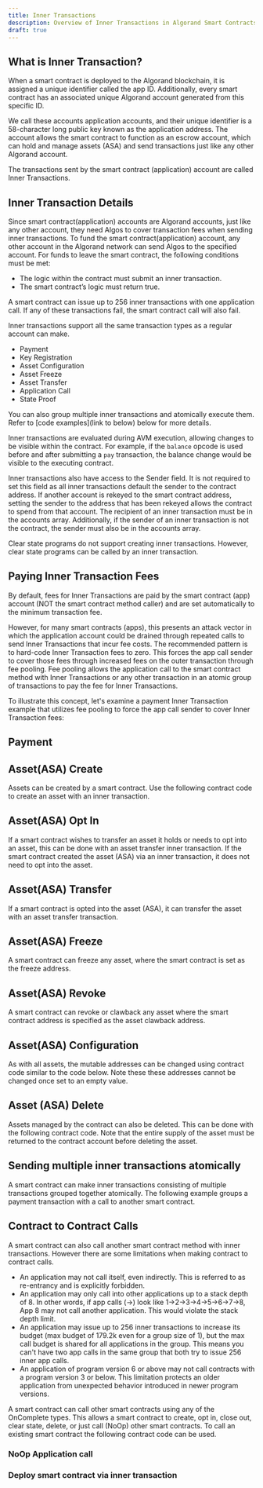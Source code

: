 ```yaml
---
title: Inner Transactions
description: Overview of Inner Transactions in Algorand Smart Contracts.
draft: true
---
```




## What is Inner Transaction?
When a smart contract is deployed to the Algorand blockchain, it is assigned a unique identifier called the app ID. Additionally, every smart contract has an associated unique Algorand account generated from this specific ID.

We call these accounts application accounts, and their unique identifier is a 58-character long public key known as the application address. The account allows the smart contract to function as an escrow account, which can hold and manage assets (ASA) and send transactions just like any other Algorand account.

The transactions sent by the smart contract (application) account are called Inner Transactions.

## Inner Transaction Details
Since smart contract(application) accounts are Algorand accounts, just like any other account, they need Algos to cover transaction fees when sending inner transactions. To fund the smart contract(application) account, any other account in the Algorand network can send Algos to the specified account. For funds to leave the smart contract, the following conditions must be met: 
- The logic within the contract must submit an inner transaction.
- The smart contract’s logic must return true. 

A smart contract can issue up to 256 inner transactions with one application call. If any of these transactions fail, the smart contract call will also fail. 

Inner transactions support all the same transaction types as a regular account can make. 
- Payment
- Key Registration
- Asset Configuration
- Asset Freeze
- Asset Transfer
- Application Call
- State Proof

You can also group multiple inner transactions and atomically execute them. Refer to [code examples](link to below) below for more details. 

Inner transactions are evaluated during AVM execution, allowing changes to be visible within the contract. For example, if the `balance` opcode is used before and after submitting a `pay` transaction, the balance change would be visible to the executing contract.

Inner transactions also have access to the Sender field. It is not required to set this field as all inner transactions default the sender to the contract address. If another account is rekeyed to the smart contract address, setting the sender to the address that has been rekeyed allows the contract to spend from that account. The recipient of an inner transaction must be in the accounts array. Additionally, if the sender of an inner transaction is not the contract, the sender must also be in the accounts array.

Clear state programs do not support creating inner transactions. However, clear state programs can be called by an inner transaction.

## Paying Inner Transaction Fees
By default, fees for Inner Transactions are paid by the smart contract (app) account (NOT the smart contract method caller) and are set automatically to the minimum transaction fee.

However, for many smart contracts (apps), this presents an attack vector in which the application account could be drained through repeated calls to send Inner Transactions that incur fee costs. The recommended pattern is to hard-code Inner Transaction fees to zero. This forces the app call sender to cover those fees through increased fees on the outer transaction through fee pooling. Fee pooling allows the application call to the smart contract method with Inner Transactions or any other transaction in an atomic group of transactions to pay the fee for Inner Transactions.

To illustrate this concept, let's examine a payment Inner Transaction example that utilizes fee pooling to force the app call sender to cover Inner Transaction fees:

## Payment
<Tabs syncKey='lang'>
  <TabItem label='Python' icon='seti:python'>
    <CodeUri uri="https://raw.githubusercontent.com/algorand-devrel/new-devportal-code-examples/main/projects/devportal-code-examples/smart_contracts/inner_transactions/contract.py" lines='6-13' lang='py' title='Payment Inner Transaction' frame='none'/>
  </TabItem>
  <TabItem label='TEAL'>
  </TabItem>
</Tabs>


## Asset(ASA) Create
Assets can be created by a smart contract. Use the following contract code to create an asset with an inner transaction.
<Tabs syncKey='lang'>
  <TabItem label='Python' icon='seti:python'>
  </TabItem>
  <TabItem label='TEAL'>
  </TabItem>
</Tabs>

## Asset(ASA) Opt In
If a smart contract wishes to transfer an asset it holds or needs to opt into an asset, this can be done with an asset transfer inner transaction. If the smart contract created the asset (ASA) via an inner transaction, it does not need to opt into the asset. 
<Tabs syncKey='lang'>
  <TabItem label='Python' icon='seti:python'>
  </TabItem>
  <TabItem label='TEAL'>
  </TabItem>
</Tabs>

## Asset(ASA) Transfer
If a smart contract is opted into the asset (ASA), it can transfer the asset with an asset transfer transaction.
<Tabs syncKey='lang'>
  <TabItem label='Python' icon='seti:python'>
  </TabItem>
  <TabItem label='TEAL'>
  </TabItem>
</Tabs>

## Asset(ASA) Freeze
A smart contract can freeze any asset, where the smart contract is set as the freeze address.
<Tabs syncKey='lang'>
  <TabItem label='Python' icon='seti:python'>
  </TabItem>
  <TabItem label='TEAL'>
  </TabItem>
</Tabs>

## Asset(ASA) Revoke
A smart contract can revoke or clawback any asset where the smart contract address is specified as the asset clawback address.
<Tabs syncKey='lang'>
  <TabItem label='Python' icon='seti:python'>
  </TabItem>
  <TabItem label='TEAL'>
  </TabItem>
</Tabs>

## Asset(ASA) Configuration
As with all assets, the mutable addresses can be changed using contract code similar to the code below. Note these these addresses cannot be changed once set to an empty value. 
<Tabs syncKey='lang'>
  <TabItem label='Python' icon='seti:python'>
  </TabItem>
  <TabItem label='TEAL'>
  </TabItem>
</Tabs>

## Asset (ASA) Delete
Assets managed by the contract can also be deleted. This can be done with the following contract code. Note that the entire supply of the asset must be returned to the contract account before deleting the asset. 
<Tabs syncKey='lang'>
  <TabItem label='Python' icon='seti:python'>
  </TabItem>
  <TabItem label='TEAL'>
  </TabItem>
</Tabs>

## Sending multiple inner transactions atomically
A smart contract can make inner transactions consisting of multiple transactions grouped together atomically. The following example groups a payment transaction with a call to another smart contract.
<Tabs syncKey='lang'>
  <TabItem label='Python' icon='seti:python'>
  </TabItem>
  <TabItem label='TEAL'>
  </TabItem>
</Tabs>

## Contract to Contract Calls
A smart contract can also call another smart contract method with inner transactions. However there are some limitations when making contract to contract calls.
- An application may not call itself, even indirectly. This is referred to as re-entrancy and is explicitly forbidden.
- An application may only call into other applications up to a stack depth of 8. In other words, if app calls (->) look like 1->2->3->4->5->6->7->8, App 8 may not call another application. This would violate the stack depth limit.
- An application may issue up to 256 inner transactions to increase its budget (max budget of 179.2k even for a group size of 1), but the max call budget is shared for all applications in the group. This means you can't have two app calls in the same group that both try to issue 256 inner app calls.
- An application of program version 6 or above may not call contracts with a program version 3 or below. This limitation protects an older application from unexpected behavior introduced in newer program versions.

A smart contract can call other smart contracts using any of the OnComplete types. This allows a smart contract to create, opt in, close out, clear state, delete, or just call (NoOp) other smart contracts. To call an existing smart contract the following contract code can be used.

### NoOp Application call
<Tabs syncKey='lang'>
  <TabItem label='Python' icon='seti:python'>
  </TabItem>
  <TabItem label='TEAL'>
  </TabItem>
</Tabs>

### Deploy smart contract via inner transaction
<Tabs syncKey='lang'>
  <TabItem label='Python' icon='seti:python'>
  </TabItem>
  <TabItem label='TEAL'>
  </TabItem>
</Tabs>


